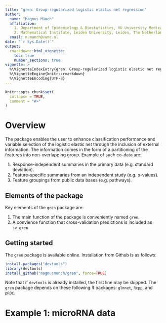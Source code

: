 ```yaml
---
title: "gren: Group-regularized logistic elastic net regression"
author: 
  name: "Magnus Münch"
  affiliation: 
    1. Department of Epidemiology & Biostatistics, VU University Medical Center, Amsterdam, The Netherlands
    2. Mathematical Institute, Leiden University, Leiden, The Netherlands
  email: m.munch@vumc.nl
date: "`r Sys.Date()`"
output: 
  rmarkdown::html_vignette:
    toc: true
    number_sections: true
vignette: >
  %\VignetteIndexEntry{gren: Group-regularized logistic elastic net regression}
  %\VignetteEngine{knitr::rmarkdown}
  %\VignetteEncoding{UTF-8}
---
```


```r
knitr::opts_chunk$set(
  collapse = TRUE,
  comment = "#>"
)
```

# Overview

The package enables the user to enhance classification performance and variable selection of the logistic elastic net through the inclusion of external information. The information comes in the form of a partitioning of the features into non-overlapping group. Example of such co-data are:

1. Response-independent summaries in the primary data (e.g. standard deviation).
2. Feature-specific summaries from an independent study (e.g. p-values). 
2. Feature groupings from public data bases (e.g. pathways). 

## Elements of the package

Key elements of the <code>gren</code> package are:

1. The main function of the package is conveniently named <code>gren</code>.
2. A convience function that cross-validation predictions is included as <code>cv.gren</code>

## Getting started

The <code>gren</code> package is available online. Installation from Github is as follows:

```r
install.packages("devtools")
library(devtools)
install_github("magnusmunch/gren", force=TRUE)
```

Note that if <code>devtools</code> is already installed, the first line may be skipped. The <code>gren</code> package depends on these following R packages: <code>glmnet</code>, <code>Rcpp</code>, and <code>pROC</code>.

# Example 1: microRNA data
